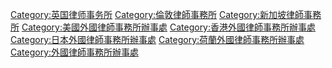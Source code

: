 [[Category:英国律师事务所|Category:英国律师事务所]]
[[Category:倫敦律師事務所|Category:倫敦律師事務所]]
[[Category:新加坡律師事務所|Category:新加坡律師事務所]]
[[Category:美國外國律師事務所辦事處|Category:美國外國律師事務所辦事處]]
[[Category:香港外國律師事務所辦事處|Category:香港外國律師事務所辦事處]]
[[Category:日本外國律師事務所辦事處|Category:日本外國律師事務所辦事處]]
[[Category:荷蘭外國律師事務所辦事處|Category:荷蘭外國律師事務所辦事處]]
[[Category:外國律師事務所辦事處|Category:外國律師事務所辦事處]]